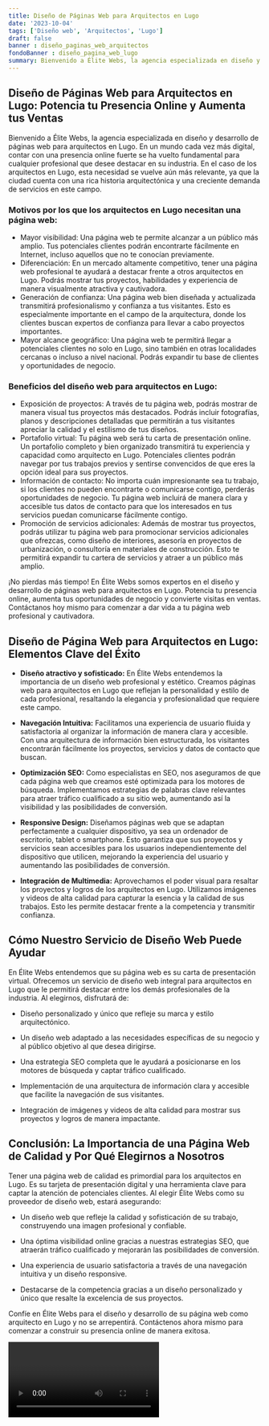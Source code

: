 ```yaml
---
title: Diseño de Páginas Web para Arquitectos en Lugo
date: '2023-10-04'
tags: ['Diseño web', 'Arquitectos', 'Lugo']
draft: false
banner : diseño_paginas_web_arquitectos
fondoBanner : diseño_pagina_web_lugo
summary: Bienvenido a Élite Webs, la agencia especializada en diseño y desarrollo de páginas web para arquitectos en Lugo. En un mundo cada vez más digital, contar con una presencia online fuerte se ha vuelto fundamental para cualquier profesional que desee destacar en su industria. En el caso de los arquitectos en Lugo, esta necesidad se vuelve aún más relevante, ya que la ciudad cuenta con una rica historia arquitectónica y una creciente demanda de servicios en este campo.
---
```


## Diseño de Páginas Web para Arquitectos en Lugo: Potencia tu Presencia Online y Aumenta tus Ventas

Bienvenido a Élite Webs, la agencia especializada en diseño y desarrollo de páginas web para arquitectos en Lugo. En un mundo cada vez más digital, contar con una presencia online fuerte se ha vuelto fundamental para cualquier profesional que desee destacar en su industria. En el caso de los arquitectos en Lugo, esta necesidad se vuelve aún más relevante, ya que la ciudad cuenta con una rica historia arquitectónica y una creciente demanda de servicios en este campo.

### Motivos por los que los arquitectos en Lugo necesitan una página web:
- Mayor visibilidad: Una página web te permite alcanzar a un público más amplio. Tus potenciales clientes podrán encontrarte fácilmente en Internet, incluso aquellos que no te conocían previamente.
- Diferenciación: En un mercado altamente competitivo, tener una página web profesional te ayudará a destacar frente a otros arquitectos en Lugo. Podrás mostrar tus proyectos, habilidades y experiencia de manera visualmente atractiva y cautivadora.
- Generación de confianza: Una página web bien diseñada y actualizada transmitirá profesionalismo y confianza a tus visitantes. Esto es especialmente importante en el campo de la arquitectura, donde los clientes buscan expertos de confianza para llevar a cabo proyectos importantes.
- Mayor alcance geográfico: Una página web te permitirá llegar a potenciales clientes no solo en Lugo, sino también en otras localidades cercanas o incluso a nivel nacional. Podrás expandir tu base de clientes y oportunidades de negocio.

### Beneficios del diseño web para arquitectos en Lugo:
- Exposición de proyectos: A través de tu página web, podrás mostrar de manera visual tus proyectos más destacados. Podrás incluir fotografías, planos y descripciones detalladas que permitirán a tus visitantes apreciar la calidad y el estilismo de tus diseños.
- Portafolio virtual: Tu página web será tu carta de presentación online. Un portafolio completo y bien organizado transmitirá tu experiencia y capacidad como arquitecto en Lugo. Potenciales clientes podrán navegar por tus trabajos previos y sentirse convencidos de que eres la opción ideal para sus proyectos.
- Información de contacto: No importa cuán impresionante sea tu trabajo, si los clientes no pueden encontrarte o comunicarse contigo, perderás oportunidades de negocio. Tu página web incluirá de manera clara y accesible tus datos de contacto para que los interesados en tus servicios puedan comunicarse fácilmente contigo.
- Promoción de servicios adicionales: Además de mostrar tus proyectos, podrás utilizar tu página web para promocionar servicios adicionales que ofrezcas, como diseño de interiores, asesoría en proyectos de urbanización, o consultoría en materiales de construcción. Esto te permitirá expandir tu cartera de servicios y atraer a un público más amplio.

¡No pierdas más tiempo! En Élite Webs somos expertos en el diseño y desarrollo de páginas web para arquitectos en Lugo. Potencia tu presencia online, aumenta tus oportunidades de negocio y convierte visitas en ventas. Contáctanos hoy mismo para comenzar a dar vida a tu página web profesional y cautivadora.

<GifSeo />

<Cta />

## Diseño de Página Web para Arquitectos en Lugo: Elementos Clave del Éxito

- **Diseño atractivo y sofisticado:** En Élite Webs entendemos la importancia de un diseño web profesional y estético. Creamos páginas web para arquitectos en Lugo que reflejan la personalidad y estilo de cada profesional, resaltando la elegancia y profesionalidad que requiere este campo.

- **Navegación Intuitiva:** Facilitamos una experiencia de usuario fluida y satisfactoria al organizar la información de manera clara y accesible. Con una arquitectura de información bien estructurada, los visitantes encontrarán fácilmente los proyectos, servicios y datos de contacto que buscan.

- **Optimización SEO:** Como especialistas en SEO, nos aseguramos de que cada página web que creamos esté optimizada para los motores de búsqueda. Implementamos estrategias de palabras clave relevantes para atraer tráfico cualificado a su sitio web, aumentando así la visibilidad y las posibilidades de conversión.

- **Responsive Design:** Diseñamos páginas web que se adaptan perfectamente a cualquier dispositivo, ya sea un ordenador de escritorio, tablet o smartphone. Esto garantiza que sus proyectos y servicios sean accesibles para los usuarios independientemente del dispositivo que utilicen, mejorando la experiencia del usuario y aumentando las posibilidades de conversión.

- **Integración de Multimedia:** Aprovechamos el poder visual para resaltar los proyectos y logros de los arquitectos en Lugo. Utilizamos imágenes y videos de alta calidad para capturar la esencia y la calidad de sus trabajos. Esto les permite destacar frente a la competencia y transmitir confianza.

## Cómo Nuestro Servicio de Diseño Web Puede Ayudar

En Élite Webs entendemos que su página web es su carta de presentación virtual. Ofrecemos un servicio de diseño web integral para arquitectos en Lugo que le permitirá destacar entre los demás profesionales de la industria. Al elegirnos, disfrutará de:

- Diseño personalizado y único que refleje su marca y estilo arquitectónico.

- Un diseño web adaptado a las necesidades específicas de su negocio y al público objetivo al que desea dirigirse.

- Una estrategia SEO completa que le ayudará a posicionarse en los motores de búsqueda y captar tráfico cualificado.

- Implementación de una arquitectura de información clara y accesible que facilite la navegación de sus visitantes.

- Integración de imágenes y videos de alta calidad para mostrar sus proyectos y logros de manera impactante.

## Conclusión: La Importancia de una Página Web de Calidad y Por Qué Elegirnos a Nosotros

Tener una página web de calidad es primordial para los arquitectos en Lugo. Es su tarjeta de presentación digital y una herramienta clave para captar la atención de potenciales clientes. Al elegir Élite Webs como su proveedor de diseño web, estará asegurando:

- Un diseño web que refleje la calidad y sofisticación de su trabajo, construyendo una imagen profesional y confiable.

- Una óptima visibilidad online gracias a nuestras estrategias SEO, que atraerán tráfico cualificado y mejorarán las posibilidades de conversión.

- Una experiencia de usuario satisfactoria a través de una navegación intuitiva y un diseño responsive.

- Destacarse de la competencia gracias a un diseño personalizado y único que resalte la excelencia de sus proyectos.

Confíe en Élite Webs para el diseño y desarrollo de su página web como arquitecto en Lugo y no se arrepentirá. Contáctenos ahora mismo para comenzar a construir su presencia online de manera exitosa.

<Video />

<CtaBot job='Arquitectos' city='Lugo'/>

<Gmaps query='Lugo+españa+maps' />